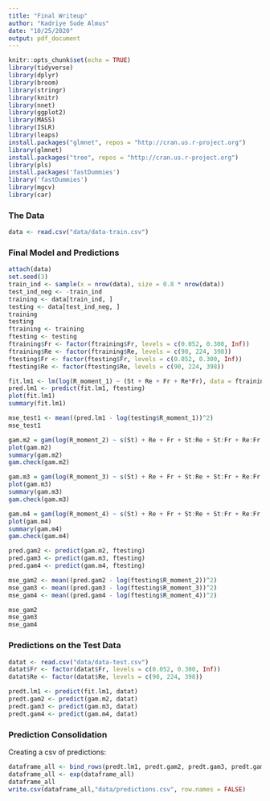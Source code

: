```yaml
---
title: "Final Writeup"
author: "Kadriye Sude Almus"
date: "10/25/2020"
output: pdf_document
---
```


```r
knitr::opts_chunk$set(echo = TRUE)
library(tidyverse)
library(dplyr)
library(broom)
library(stringr)
library(knitr)
library(nnet)
library(ggplot2)
library(MASS)
library(ISLR)
library(leaps)
install.packages("glmnet", repos = "http://cran.us.r-project.org")
library(glmnet)
install.packages("tree", repos = "http://cran.us.r-project.org")
library(pls)
install.packages('fastDummies')
library('fastDummies')
library(mgcv)
library(car)
```

### The Data

```r
data <- read.csv("data/data-train.csv")
```


### Final Model and Predictions

```r
attach(data)
set.seed(3)
train_ind <- sample(x = nrow(data), size = 0.8 * nrow(data))
test_ind_neg <- -train_ind
training <- data[train_ind, ]
testing <- data[test_ind_neg, ]
training
testing
ftraining <- training
ftesting <- testing
ftraining$Fr <- factor(ftraining$Fr, levels = c(0.052, 0.300, Inf))
ftraining$Re <- factor(ftraining$Re, levels = c(90, 224, 398))
ftesting$Fr <- factor(ftesting$Fr, levels = c(0.052, 0.300, Inf))
ftesting$Re <- factor(ftesting$Re, levels = c(90, 224, 398))


```


```r
fit.lm1 <- lm(log(R_moment_1) ~ (St + Re + Fr + Re*Fr), data = ftraining)
pred.lm1 <- predict(fit.lm1, ftesting)
plot(fit.lm1)
summary(fit.lm1)

mse_test1 <- mean((pred.lm1 - log(testing$R_moment_1))^2)
mse_test1

gam.m2 = gam(log(R_moment_2) ~ s(St) + Re + Fr + St:Re + St:Fr + Re:Fr, data = ftraining)
plot(gam.m2)
summary(gam.m2)
gam.check(gam.m2)

gam.m3 = gam(log(R_moment_3) ~ s(St) + Re + Fr + St:Re + St:Fr + Re:Fr, data = ftraining)
plot(gam.m3)
summary(gam.m3)
gam.check(gam.m3)

gam.m4 = gam(log(R_moment_4) ~ s(St) + Re + Fr + St:Re + St:Fr + Re:Fr, data = ftraining)
plot(gam.m4)
summary(gam.m4)
gam.check(gam.m4)

pred.gam2 <- predict(gam.m2, ftesting)
pred.gam3 <- predict(gam.m3, ftesting)
pred.gam4 <- predict(gam.m4, ftesting)

mse_gam2 <- mean((pred.gam2 - log(ftesting$R_moment_2))^2)
mse_gam3 <- mean((pred.gam3 - log(ftesting$R_moment_3))^2)
mse_gam4 <- mean((pred.gam4 - log(ftesting$R_moment_4))^2)

mse_gam2
mse_gam3
mse_gam4

```


### Predictions on the Test Data
```r
datat <- read.csv("data/data-test.csv")
datat$Fr <- factor(datat$Fr, levels = c(0.052, 0.300, Inf))
datat$Re <- factor(datat$Re, levels = c(90, 224, 398))

```

```r

predt.lm1 <- predict(fit.lm1, datat)
predt.gam2 <- predict(gam.m2, datat)
predt.gam3 <- predict(gam.m3, datat)
predt.gam4 <- predict(gam.m4, datat)

```

### Prediction Consolidation

Creating a csv of predictions:


```r
dataframe_all <- bind_rows(predt.lm1, predt.gam2, predt.gam3, predt.gam4)
dataframe_all <- exp(dataframe_all)
dataframe_all
write.csv(dataframe_all,"data/predictions.csv", row.names = FALSE)


```
